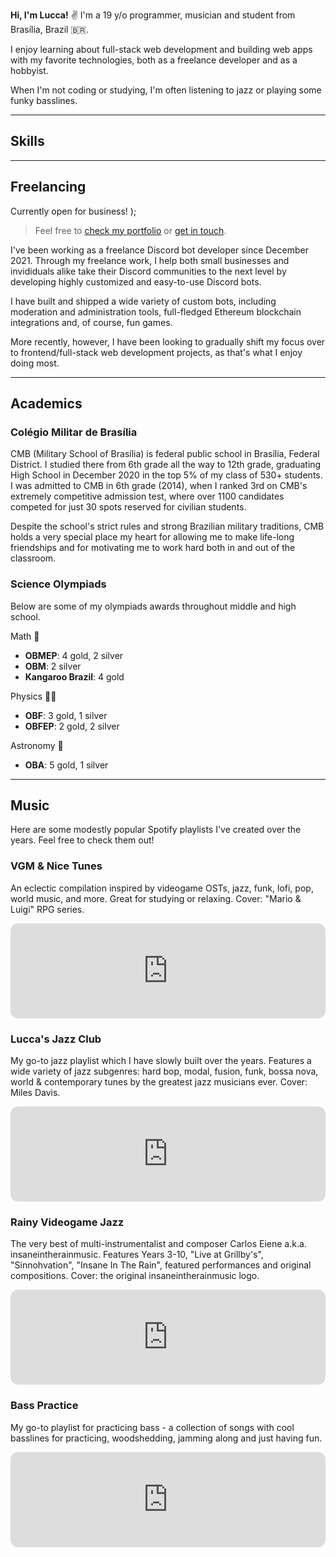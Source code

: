 
**Hi, I'm Lucca!** ✌️ I'm a 19 y/o programmer, musician and student from Brasília, Brazil 🇧🇷.

I enjoy learning about full-stack web development and building web apps with my favorite technologies, both as a freelance developer and as a hobbyist.

When I'm not coding or studying, I'm often listening to jazz or playing some funky basslines.

---

## Skills

<div class="grid grid-cols-2">
  <TechGroup
    fullWidth
    title="Programming languages"
    techs={["ts", "js", "python", "cpp", "c", "html", "css"]}
  />
  <TechGroup
    fullWidth
    title="Frontend frameworks & libraries"
    techs={["react", "nextjs", "vue", "astro", "tailwind", "vite"]}
  />
  <TechGroup
    title="Backend frameworks"
    techs={["node", "express", "ws", "discord"]}
  />
  <TechGroup
    title="Databases"
    techs={["postgres", "mysql", "sqlite", "prisma"]}
  />
</div>

---

## Freelancing

  <span class="font-bold bg-gradient-to-r from-sky-400 to-violet-500 text-transparent bg-clip-text">
    Currently open for business!
  </span>
);

> <CTA /> Feel free to [check my portfolio](/portfolio) or [get in
> touch](/contact).

I've been working as a freelance Discord bot developer since December 2021. Through my freelance work, I help both small businesses and invididuals alike take their Discord communities to the next level by developing highly customized and easy-to-use Discord bots.

I have built and shipped a wide variety of custom bots, including moderation and administration tools, full-fledged Ethereum blockchain integrations and, of course, fun games.

More recently, however, I have been looking to gradually shift my focus over to frontend/full-stack web development projects, as that's what I enjoy doing most.

---

## Academics

### Colégio Militar de Brasília

CMB (Military School of Brasília) is federal public school in Brasília, Federal District. I studied there from 6th grade all the way to 12th grade, graduating High School in December 2020 in the top 5% of my class of 530+ students. I was admitted to CMB in 6th grade (2014), when I ranked 3rd on CMB's extremely competitive admission test, where over 1100 candidates competed for just 30 spots reserved for civilian students.

Despite the school's strict rules and strong Brazilian military traditions, CMB holds a very special place my heart for allowing me to make life-long friendships and for motivating me to work hard both in and out of the classroom.

### Science Olympiads

Below are some of my olympiads awards throughout middle and high school.

<div class="flex justify-between">

<div>

<span class="font-bold">Math 📐</span>

- **OBMEP**: 4 gold, 2 silver
- **OBM**: 2 silver
- **Kangaroo Brazil**: 4 gold

</div>

<div>

<span class="font-bold">Physics 👨‍🔬</span>

- **OBF**: 3 gold, 1 silver
- **OBFEP**: 2 gold, 2 silver

</div>

<div>
<span class="font-bold">Astronomy 🔭</span>

- **OBA**: 5 gold, 1 silver

</div>

</div>

---

## Music

Here are some modestly popular Spotify playlists I've created over the years. Feel free to check them out!

### VGM & Nice Tunes

An eclectic compilation inspired by videogame OSTs, jazz, funk, lofi, pop, world music, and more. Great for studying or relaxing. Cover: "Mario & Luigi" RPG series.

<iframe
  style="border-radius:12px"
  src="https://open.spotify.com/embed/playlist/7MhAzE6HIL1TliHP599JUy?utm_source=generator"
  width="100%"
  height="152"
  frameBorder="0"
  allowfullscreen=""
  allow="autoplay; clipboard-write; encrypted-media; fullscreen; picture-in-picture"
  loading="lazy"
></iframe>

### Lucca's Jazz Club

My go-to jazz playlist which I have slowly built over the years. Features a wide variety of jazz subgenres: hard bop, modal, fusion, funk, bossa nova, world & contemporary tunes by the greatest jazz musicians ever. Cover: Miles Davis.

<iframe
  style="border-radius:12px"
  src="https://open.spotify.com/embed/playlist/0PRoFWELdXLR2qIkVzKgSp?utm_source=generator"
  width="100%"
  height="152"
  frameBorder="0"
  allowfullscreen=""
  allow="autoplay; clipboard-write; encrypted-media; fullscreen; picture-in-picture"
  loading="lazy"
></iframe>

### Rainy Videogame Jazz

The very best of multi-instrumentalist and composer Carlos Eiene a.k.a. insaneintherainmusic. Features Years 3-10, "Live at Grillby's", "Sinnohvation", "Insane In The Rain", featured performances and original compositions. Cover: the original insaneintherainmusic logo.

<iframe
  style="border-radius:12px"
  src="https://open.spotify.com/embed/playlist/48YqiDVQEkPyDCnfe6ZPaE?utm_source=generator"
  width="100%"
  height="152"
  frameBorder="0"
  allowfullscreen=""
  allow="autoplay; clipboard-write; encrypted-media; fullscreen; picture-in-picture"
  loading="lazy"
></iframe>

### Bass Practice

My go-to playlist for practicing bass - a collection of songs with cool basslines for practicing, woodshedding, jamming along and just having fun.

<iframe
  style="border-radius:12px"
  src="https://open.spotify.com/embed/playlist/6Q8AGHwFtIZfujqvfm84uq?utm_source=generator"
  width="100%"
  height="152"
  frameBorder="0"
  allowfullscreen=""
  allow="autoplay; clipboard-write; encrypted-media; fullscreen; picture-in-picture"
  loading="lazy"
></iframe>
